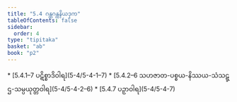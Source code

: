 ```yaml
---
title: "5.4 ဂန္ထဂန္ထနိယဒုက"
tableOfContents: false
sidebar:
  order: 4
type: "tipitaka"
basket: "ab"
book: "p2"
---
```



<DynamicBreadcrumb />



<TableOfContents book="p2" section="5.4">
* [5.4.1–7 ပဋိစ္စာဒိဝါရ](5-4/5-4-1–7)
* [5.4.2–6 သဟဇာတ-ပစ္စယ-နိဿယ-သံသဋ္ဌ-သမ္ပယုတ္တဝါရ](5-4/5-4-2–6)
* [5.4.7 ပဉှာဝါရ](5-4/5-4-7)
</TableOfContents>